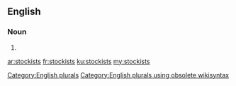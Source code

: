 ==English==

===Noun===
{{head|en}}

# {{plural of|stockist}}

[[Category:English plurals]][[Category:English plurals using obsolete wikisyntax]]

[[ar:stockists]]
[[fr:stockists]]
[[ku:stockists]]
[[my:stockists]]